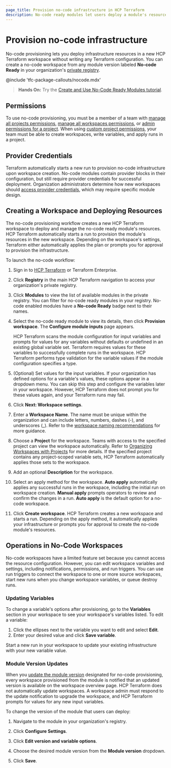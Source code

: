 ```yaml
---
page_title: Provision no-code infrastructure in HCP Terraform
description: No-code ready modules let users deploy a module's resources without writing configuration. Learn how to provision infrastructure from a no-code ready module.
---
```


# Provision no-code infrastructure

No-code provisioning lets you deploy infrastructure resources in a new HCP Terraform workspace without writing any Terraform configuration. You can create a no-code workspace from any module version labeled **No-code Ready** in your organization's [private registry](/terraform/cloud-docs/registry).

<!-- BEGIN: TFC:only name:pnp-callout -->
@include 'tfc-package-callouts/nocode.mdx'
<!-- END: TFC:only name:pnp-callout -->

> **Hands On:** Try the [Create and Use No-Code Ready Modules tutorial](/terraform/tutorials/cloud/no-code-provisioning).

## Permissions

To use no-code provisioning, you must be a member of a team with [manage all projects permissions](/terraform/cloud-docs/users-teams-organizations/permissions#manage-all-projects), [manage all workspaces permissions](/terraform/cloud-docs/users-teams-organizations/permissions#manage-all-workspaces), or [admin permissions for a project](/terraform/cloud-docs/users-teams-organizations/permissions#project-admins). When using [custom project permissions](/terraform/cloud-docs/users-teams-organizations/permissions#custom-project-permissions), your team must be able to create workspaces, write variables, and apply runs in a project.

## Provider Credentials

Terraform automatically starts a new run to provision no-code infrastructure upon workspace creation. No-code modules contain provider blocks in their configuration, but still require provider credentials for successful deployment. Organization administrators determine how new workspaces should [access provider credentials](/terraform/cloud-docs/no-code-provisioning/module-design#provider-credentials), which may require specific module design.

## Creating a Workspace and Deploying Resources

The no-code provisioning workflow creates a new HCP Terraform workspace to deploy and manage the no-code ready module's resources. HCP Terraform automatically starts a run to provision the module's resources in the new workspace. Depending on the workspace's settings, Terraform either automatically applies the plan or prompts you for approval to provision the infrastructure.

To launch the no-code workflow:

1. Sign in to [HCP Terraform](https://app.terraform.io/) or Terraform Enterprise.

1. Click **Registry** in the main HCP Terraform navigation to access your organization's private registry.

1. Click **Modules** to view the list of available modules in the private registry. You can filter for no-code ready modules in your registry. No-code enabled modules have a **No-code Ready** badge next to their names.

1. Select the no-code ready module to view its details, then click **Provision workspace**. The **Configure module inputs** page appears.

     HCP Terraform scans the module configuration for input variables and prompts for values for any variables without defaults or undefined in an existing global variable set. Terraform requires values for these variables to successfully complete runs in the workspace. HCP Terraform performs type validation for the variable values if the module configuration specifies a type.

1. (Optional) Set values for the input variables. If your organization has defined options for a variable's values, these options appear in a dropdown menu. You can skip this step and configure the variables later in your workspace. However, HCP Terraform does not prompt you for these values again, and your Terraform runs may fail.

1. Click **Next: Workspace settings**.

1. Enter a **Workspace Name**. The name must be unique within the organization and can include letters, numbers, dashes (-), and underscores (_). Refer to the [workspace naming recommendations](/terraform/cloud-docs/workspaces/create#workspace-naming) for more guidance.

1. Choose a **Project** for the workspace. Teams with access to the specified project can view the workspace automatically. Refer to [Organizing Workspaces with Projects](/terraform/cloud-docs/projects/manage) for more details. If the specified project contains any project-scoped variable sets, HCP Terraform automatically applies those sets to the workspace.

1. Add an optional **Description** for the workspace.

1. Select an apply method for the workspace. **Auto apply** automatically applies any successful runs in the workspace, including the initial run on workspace creation. **Manual apply** prompts operators to review and confirm the changes in a run. **Auto apply** is the default option for a no-code workspace.

1. Click **Create workspace**. HCP Terraform creates a new workspace and starts a run. Depending on the apply method, it automatically applies your infrastructure or prompts you for approval to create the no-code module's resources.

## Operations in No-Code Workspaces

No-code workspaces have a limited feature set because you cannot access the resource configuration. However, you can edit workspace variables and settings, including notifications, permissions, and run triggers. You can use run triggers to connect the workspace to one or more source workspaces, start new runs when you change workspace variables, or queue destroy runs.

### Updating Variables

To change a variable's options after provisioning, go to the **Variables** section in your workspace to see your workspace's variables listed. To edit a variable:
1. Click the ellipses next to the variable you want to edit and select **Edit**.
2. Enter your desired value and click **Save variable**.

Start a new run in your workspace to update your existing infrastructure with your new variable value.

### Module Version Updates

When you [update the module version](/terraform/cloud-docs/no-code-provisioning/module-design#updating-a-module-s-version) designated for no-code provisioning, every workspace provisioned from the module is notified that an updated version is available on the workspace overview page. HCP Terraform does not automatically update workspaces. A workspace admin must respond to the update notification to upgrade the workspace, and HCP Terraform prompts for values for any new input variables.

To change the version of the module that users can deploy:

1. Navigate to the module in your organization's registry.

1. Click **Configure Settings**.

1. Click **Edit version and variable options**.

1. Choose the desired module version from the **Module version** dropdown.

1. Click **Save**.
